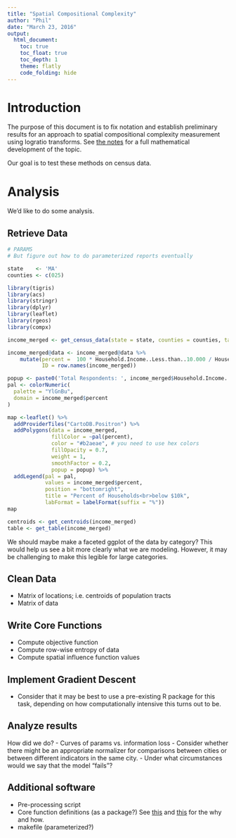 ```yaml
---
title: "Spatial Compositional Complexity"
author: "Phil"
date: "March 23, 2016"
output:
  html_document:
    toc: true
    toc_float: true
    toc_depth: 1
    theme: flatly
    code_folding: hide
---
```


# Introduction

The purpose of this document is to fix notation and establish preliminary results for an approach to spatial compositional complexity measurement using logratio transforms. See [the notes](https://github.com/PhilChodrow/compositional-complexity/blob/master/methods/logratio.pdf) for a full mathematical development of the topic. 

Our goal is to test these methods on census data. 

# Analysis

We'd like to do some analysis. 

## Retrieve Data

```r
# PARAMS
# But figure out how to do parameterized reports eventually

state    <- 'MA'
counties <- c(025)
```

```r
library(tigris)
library(acs)
library(stringr)
library(dplyr)
library(leaflet)
library(rgeos)
library(compx)
```


```r

income_merged <- get_census_data(state = state, counties = counties, table_num = "B19001")

income_merged@data <- income_merged@data %>%
    mutate(percent =  100 * Household.Income..Less.than..10.000 / Household.Income..Total.,
    	   ID = row.names(income_merged))

popup <- paste0('Total Respondents: ', income_merged$Household.Income..Total.)
pal <- colorNumeric(
  palette = "YlGnBu",
  domain = income_merged$percent
)

map <-leaflet() %>%
  addProviderTiles("CartoDB.Positron") %>%
  addPolygons(data = income_merged, 
              fillColor = ~pal(percent), 
              color = "#b2aeae", # you need to use hex colors
              fillOpacity = 0.7, 
              weight = 1, 
              smoothFactor = 0.2,
              popup = popup) %>%
  addLegend(pal = pal, 
            values = income_merged$percent, 
            position = "bottomright", 
            title = "Percent of Households<br>below $10k",
            labFormat = labelFormat(suffix = "%")) 
map 
```

```r
centroids <- get_centroids(income_merged)
table <- get_table(income_merged)
```

We should maybe make a faceted ggplot of the data by category? This would help us see a bit more clearly what we are modeling. However, it may be challenging to make this legible for large categories. 

## Clean Data

- Matrix of locations; i.e. centroids of population tracts
- Matrix of data

## Write Core Functions

- Compute objective function
- Compute row-wise entropy of data
- Compute spatial influence function values

## Implement Gradient Descent

- Consider that it may be best to use a pre-existing R package for this task, depending on how computationally intensive this turns out to be. 

## Analyze results
How did we do?
- Curves of params vs. information loss
- Consider whether there might be an appropriate normalizer for comparisons between cities or between different indicators in the same city. 
- Under what circumstances would we say that the model "fails"?

## Additional software

- Pre-processing script
- Core function definitions (as a package?) See [this](http://rmflight.github.io/posts/2014/07/analyses_as_packages.html) and [this](http://rmflight.github.io/posts/2014/07/vignetteAnalysis.html) for the why and how. 
- makefile (parameterized?)
